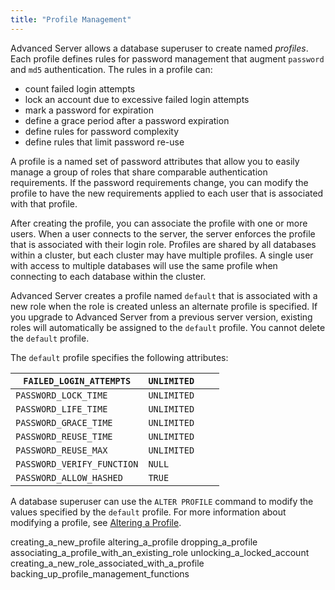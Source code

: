 ```yaml
---
title: "Profile Management"
---
```


<div id="profile_management" class="registered_link"></div>

Advanced Server allows a database superuser to create named *profiles*. Each profile defines rules for password management that augment `password` and `md5` authentication. The rules in a profile can:

-   count failed login attempts
-   lock an account due to excessive failed login attempts
-   mark a password for expiration
-   define a grace period after a password expiration
-   define rules for password complexity
-   define rules that limit password re-use

A profile is a named set of password attributes that allow you to easily manage a group of roles that share comparable authentication requirements. If the password requirements change, you can modify the profile to have the new requirements applied to each user that is associated with that profile.

After creating the profile, you can associate the profile with one or more users. When a user connects to the server, the server enforces the profile that is associated with their login role. Profiles are shared by all databases within a cluster, but each cluster may have multiple profiles. A single user with access to multiple databases will use the same profile when connecting to each database within the cluster.

Advanced Server creates a profile named `default` that is associated with a new role when the role is created unless an alternate profile is specified. If you upgrade to Advanced Server from a previous server version, existing roles will automatically be assigned to the `default` profile. You cannot delete the `default` profile.

The `default` profile specifies the following attributes:

| `FAILED_LOGIN_ATTEMPTS` 	| `UNLIMITED` 	|  	|  	|
|-	|-	|-	|-	|
| `PASSWORD_LOCK_TIME` 	| `UNLIMITED` 	|  	|  	|
| `PASSWORD_LIFE_TIME` 	| `UNLIMITED` 	|  	|  	|
| `PASSWORD_GRACE_TIME` 	| `UNLIMITED` 	|  	|  	|
| `PASSWORD_REUSE_TIME` 	| `UNLIMITED` 	|  	|  	|
| `PASSWORD_REUSE_MAX` 	| `UNLIMITED` 	|  	|  	|
| `PASSWORD_VERIFY_FUNCTION` 	| `NULL` 	|  	|  	|
| `PASSWORD_ALLOW_HASHED` 	| `TRUE` 	|  	|  	|

A database superuser can use the `ALTER PROFILE` command to modify the values specified by the `default` profile. For more information about modifying a profile, see [Altering a Profile](02_altering_a_profile/#altering_a_profile).

<div class="toctree" maxdepth="3">

creating_a_new_profile altering_a_profile dropping_a_profile associating_a_profile_with_an_existing_role unlocking_a_locked_account creating_a_new_role_associated_with_a_profile backing_up_profile_management_functions

</div>
